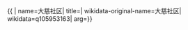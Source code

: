 {{ {{{1|PRC admin/showdata}}}|
name=大慈社区|
title=|
wikidata-original-name=大慈社区|
wikidata=q105953163|
arg={{{arg|}}}}}